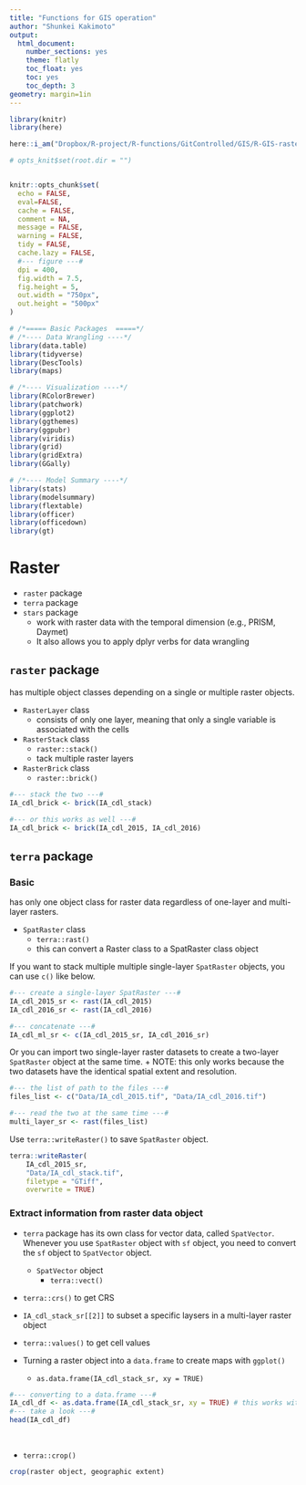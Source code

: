 ```yaml
---
title: "Functions for GIS operation"
author: "Shunkei Kakimoto"
output:
  html_document:
    number_sections: yes
    theme: flatly
    toc_float: yes
    toc: yes
    toc_depth: 3
geometry: margin=1in
---
```


```r
library(knitr)
library(here)

here::i_am("Dropbox/R-project/R-functions/GitControlled/GIS/R-GIS-raster-concept.rmd")

# opts_knit$set(root.dir = "")


knitr::opts_chunk$set(
  echo = FALSE,
  eval=FALSE,
  cache = FALSE,
  comment = NA,
  message = FALSE,
  warning = FALSE,
  tidy = FALSE,
  cache.lazy = FALSE,
  #--- figure ---#
  dpi = 400,
  fig.width = 7.5,
  fig.height = 5,
  out.width = "750px",
  out.height = "500px"
)

# /*===== Basic Packages  =====*/
# /*---- Data Wrangling ----*/
library(data.table)
library(tidyverse)
library(DescTools)
library(maps)

# /*---- Visualization ----*/
library(RColorBrewer)
library(patchwork)
library(ggplot2)
library(ggthemes)
library(ggpubr)
library(viridis)
library(grid)
library(gridExtra)
library(GGally)

# /*---- Model Summary ----*/
library(stats)
library(modelsummary)
library(flextable)
library(officer)
library(officedown)
library(gt)

```


# Raster

+ `raster` package
+ `terra` package
+ `stars` package
	* work with raster data with the temporal dimension (e.g., PRISM, Daymet)
	* It also allows you to apply dplyr verbs for data wrangling


## `raster` package

has multiple object classes depending on a single or multiple raster objects. 

+ `RasterLayer` class
	* consists of only one layer, meaning that only a single variable is associated with the cells

+ `RasterStack` class
	* `raster::stack()`
	* tack multiple raster layers

+ `RasterBrick` class
	* `raster::brick()`

```r
#--- stack the two ---#
IA_cdl_brick <- brick(IA_cdl_stack)

#--- or this works as well ---#
IA_cdl_brick <- brick(IA_cdl_2015, IA_cdl_2016)	
```	


## `terra` package

### Basic

has only one object class for raster data regardless of one-layer and multi-layer rasters.

+ `SpatRaster` class
	* `terra::rast()`
    -  this can convert a Raster class to a SpatRaster class object

If you want to stack multiple multiple single-layer `SpatRaster` objects, you can use `c()` like below.

```r
#--- create a single-layer SpatRaster ---#
IA_cdl_2015_sr <- rast(IA_cdl_2015)
IA_cdl_2016_sr <- rast(IA_cdl_2016)

#--- concatenate ---#
IA_cdl_ml_sr <- c(IA_cdl_2015_sr, IA_cdl_2016_sr)
```

Or you can import two single-layer raster datasets to create a two-layer `SpatRaster` object at the same time. 
+ NOTE: this only works because the two datasets have the identical spatial extent and resolution.

```r
#--- the list of path to the files ---#
files_list <- c("Data/IA_cdl_2015.tif", "Data/IA_cdl_2016.tif")

#--- read the two at the same time ---#
multi_layer_sr <- rast(files_list)
```

Use `terra::writeRaster()` to save `SpatRaster` object.

```r
terra::writeRaster(
	IA_cdl_2015_sr, 
	"Data/IA_cdl_stack.tif", 
	filetype = "GTiff", 
	overwrite = TRUE)	
```	

### Extract information from raster data object

+ `terra` package has its own class for vector data, called `SpatVector`. Whenever you use `SpatRaster` object with `sf` object, you need to convert the `sf` object to `SpatVector` object. 
	* `SpatVector` object
		- `terra::vect()`


+ `terra::crs()` to get CRS

+ `IA_cdl_stack_sr[[2]]` to subset a specific laysers in a multi-layer raster object 

+ ` terra::values()` to get cell values


+ Turning a raster object into a `data.frame` to create maps with `ggplot()`
	* ` as.data.frame(IA_cdl_stack_sr, xy = TRUE)`

```r
#--- converting to a data.frame ---#
IA_cdl_df <- as.data.frame(IA_cdl_stack_sr, xy = TRUE) # this works with Raster* objects as well
#--- take a look ---#
head(IA_cdl_df)
```

<br>

+ `terra::crop()`

```r
crop(raster object, geographic extent)
```














